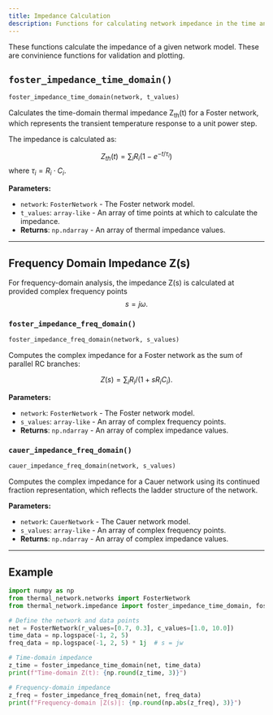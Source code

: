 ---
title: Impedance Calculation
description: Functions for calculating network impedance in the time and frequency domains.
---

These functions calculate the impedance of a given network model. These are convinience functions for validation and plotting.

## `foster_impedance_time_domain()`
```python
foster_impedance_time_domain(network, t_values)
```

Calculates the time-domain thermal impedance Z<sub>th</sub>(t) for a Foster network, which represents the transient temperature response to a unit power step.

The impedance is calculated as:

$$ 
Z_{th}(t) = \sum_i R_i (1 - e^{-t/\tau_i})
$$
where $\tau_i = R_i \cdot C_i$.

**Parameters:**
- `network`: `FosterNetwork` - The Foster network model.
- `t_values`: `array-like` - An array of time points at which to calculate the impedance.
- **Returns**: `np.ndarray` - An array of thermal impedance values.

---

## Frequency Domain Impedance Z(s)

For frequency-domain analysis, the impedance Z(s) is calculated at provided complex frequency points 
$$
s = j\omega.
$$

<Tabs>
<TabItem label="Foster">

### `foster_impedance_freq_domain()`
```python
foster_impedance_freq_domain(network, s_values)
```

Computes the complex impedance for a Foster network as the sum of parallel RC branches:

$$
Z(s) = \sum_i R_i / (1 + sR_iC_i).
$$

**Parameters:**
- `network`: `FosterNetwork` - The Foster network model.
- `s_values`: `array-like` - An array of complex frequency points.
- **Returns**: `np.ndarray` - An array of complex impedance values.

</TabItem>
<TabItem label="Cauer">

### `cauer_impedance_freq_domain()`
```python
cauer_impedance_freq_domain(network, s_values)
```

Computes the complex impedance for a Cauer network using its continued fraction representation, which reflects the ladder structure of the network.

**Parameters:**
- `network`: `CauerNetwork` - The Cauer network model.
- `s_values`: `array-like` - An array of complex frequency points.
- **Returns**: `np.ndarray` - An array of complex impedance values.

</TabItem>
</Tabs>

---

## Example

```python
import numpy as np
from thermal_network.networks import FosterNetwork
from thermal_network.impedance import foster_impedance_time_domain, foster_impedance_freq_domain

# Define the network and data points
net = FosterNetwork(r_values=[0.7, 0.3], c_values=[1.0, 10.0])
time_data = np.logspace(-1, 2, 5)
freq_data = np.logspace(-1, 2, 5) * 1j  # s = jw

# Time-domain impedance
z_time = foster_impedance_time_domain(net, time_data)
print(f"Time-domain Z(t): {np.round(z_time, 3)}")

# Frequency-domain impedance
z_freq = foster_impedance_freq_domain(net, freq_data)
print(f"Frequency-domain |Z(s)|: {np.round(np.abs(z_freq), 3)}")
```
